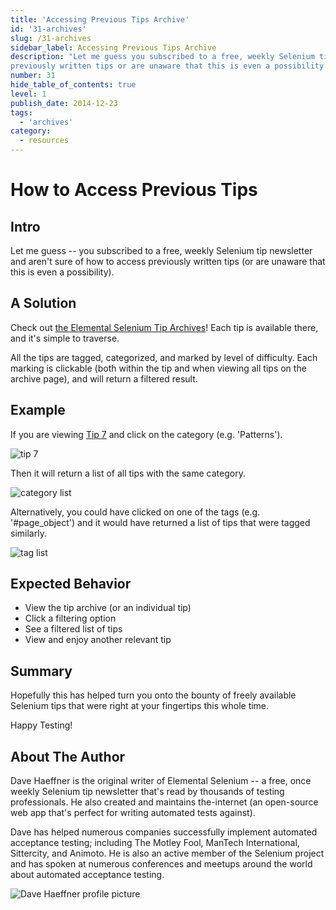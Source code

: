 ```yaml
---
title: 'Accessing Previous Tips Archive'
id: '31-archives'
slug: /31-archives
sidebar_label: Accessing Previous Tips Archive
description: "Let me guess you subscribed to a free, weekly Selenium tip newsletter and aren't sure of how to access
previously written tips or are unaware that this is even a possibility."
number: 31
hide_table_of_contents: true
level: 1
publish_date: 2014-12-23
tags:
  - 'archives'
category:
  - resources
---
```


# How to Access Previous Tips

## Intro

Let me guess -- you subscribed to a free, weekly Selenium tip newsletter and aren't sure of how to access
previously written tips (or are unaware that this is even a possibility).

## A Solution

Check out [the Elemental Selenium Tip Archives](/tips)! Each tip is available there, and it's simple to traverse.

All the tips are tagged, categorized, and marked by level of difficulty. Each marking is clickable (both
within the tip and when viewing all tips on the archive page), and will return a filtered result.

## Example

If you are viewing [Tip 7](/tips/7-use-a-page-object) and click on the category (e.g. 'Patterns').

![tip 7](./../images/in_tip.png)

Then it will return a list of all tips with the same category.

![category list](./../images/list_category.png)

Alternatively, you could have clicked on one of the tags (e.g. '#page_object') and it would have returned a
list of tips that were tagged similarly.

![tag list](./../images/list_tag.png)

## Expected Behavior

- View the tip archive (or an individual tip)
- Click a filtering option
- See a filtered list of tips
- View and enjoy another relevant tip

## Summary

Hopefully this has helped turn you onto the bounty of freely available Selenium tips that were right at your fingertips
this whole time.

Happy Testing!

## About The Author

Dave Haeffner is the original writer of Elemental Selenium -- a free, once weekly Selenium tip newsletter that's read by
thousands of testing professionals. He also created and maintains the-internet (an open-source web app that's perfect
for writing automated tests against).

Dave has helped numerous companies successfully implement automated acceptance testing; including The Motley Fool,
ManTech International, Sittercity, and Animoto. He is also an active member of the Selenium project and has spoken at
numerous conferences and meetups around the world about automated acceptance testing.

![Dave Haeffner profile picture](/img/authors/dave-haeffner.jpeg#author-img 'a title')
